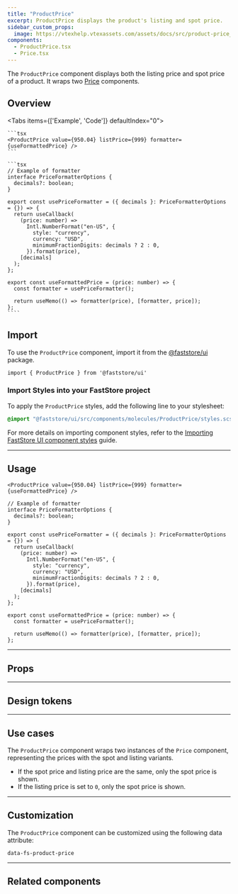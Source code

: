 ```yaml
---
title: "ProductPrice"
excerpt: ProductPrice displays the product's listing and spot price.
sidebar_custom_props:
  image: https://vtexhelp.vtexassets.com/assets/docs/src/product-price___90342b9516448a71008988620e629225.png
components:
  - ProductPrice.tsx
  - Price.tsx
---
```


The `ProductPrice` component displays both the listing price and spot price of a product.
It wraps two [Price](https://developers.vtex.com/docs/guides/faststore/atoms-price) components.

## Overview

<Tabs items={['Example', 'Code']} defaultIndex="0">
  <Tab>
    <OverviewSection>
      <ProductPrice
              value={950.04} listPrice={999} formatter={useFormattedPrice}
      />
    </OverviewSection>
  </Tab>
  <Tab>

    ```tsx
    <ProductPrice value={950.04} listPrice={999} formatter={useFormattedPrice} />
    ```

    ```tsx
    // Example of formatter
    interface PriceFormatterOptions {
      decimals?: boolean;
    }

    export const usePriceFormatter = ({ decimals }: PriceFormatterOptions = {}) => {
      return useCallback(
        (price: number) =>
          Intl.NumberFormat("en-US", {
            style: "currency",
            currency: "USD",
            minimumFractionDigits: decimals ? 2 : 0,
          }).format(price),
        [decimals]
      );
    };

    export const useFormattedPrice = (price: number) => {
      const formatter = usePriceFormatter();

      return useMemo(() => formatter(price), [formatter, price]);
    };
    ````

  </Tab>
</Tabs>

## Import

To use the `ProductPrice` component, import it from the [@faststore/ui](https://developers.vtex.com/docs/guides/faststore/components-index) package.

```tsx
import { ProductPrice } from '@faststore/ui'
````

### Import Styles into your FastStore project

To apply the `ProductPrice` styles, add the following line to your stylesheet:

```scss
@import "@faststore/ui/src/components/molecules/ProductPrice/styles.scss";
```

For more details on importing component styles, refer to the [Importing FastStore UI component styles](https://developers.vtex.com/docs/guides/faststore/using-themes-importing-ui-components-styles) guide.

---

## Usage

<OverviewSection>
  <ProductPrice value={950.04} listPrice={999} formatter={useFormattedPrice} />
</OverviewSection>

```tsx
<ProductPrice value={950.04} listPrice={999} formatter={useFormattedPrice} />
```

```tsx
// Example of formatter
interface PriceFormatterOptions {
  decimals?: boolean;
}

export const usePriceFormatter = ({ decimals }: PriceFormatterOptions = {}) => {
  return useCallback(
    (price: number) =>
      Intl.NumberFormat("en-US", {
        style: "currency",
        currency: "USD",
        minimumFractionDigits: decimals ? 2 : 0,
      }).format(price),
    [decimals]
  );
};

export const useFormattedPrice = (price: number) => {
  const formatter = usePriceFormatter();

  return useMemo(() => formatter(price), [formatter, price]);
};
```

---

## Props

<ComponentPropsSection component="ProductPrice" />

---

## Design tokens

<TokenTable>
  <TokenRow token="--fs-product-price-gap" value="var(--fs-spacing-1)" />
</TokenTable>

---

## Use cases

The `ProductPrice` component wraps two instances of the `Price` component, representing the prices with the spot and listing variants.

- If the spot price and listing price are the same, only the spot price is shown.
- If the listing price is set to `0`, only the spot price is shown.

---

## Customization

The `ProductPrice` component can be customized using the following data attribute:

`data-fs-product-price`

---

## Related components

<SectionList>
  <SectionItem
    title="Price"
    description="
 Prices are used to display the price of a given product, discount and total values."
    actionPath="https://developers.vtex.com/docs/guides/faststore/atoms-price"
  >
    <Price value={62.5} variant="selling" />
  </SectionItem>
</SectionList>
